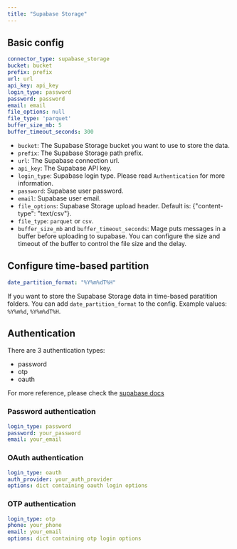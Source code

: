 ```yaml
---
title: "Supabase Storage"
---
```


## Basic config

```yaml
connector_type: supabase_storage
bucket: bucket
prefix: prefix
url: url
api_key: api_key
login_type: password
password: password
email: email
file_options: null
file_type: 'parquet'
buffer_size_mb: 5
buffer_timeout_seconds: 300
```

* `bucket`: The Supabase Storage bucket you want to use to store the data.
* `prefix`: The Supabase Storage path prefix.
* `url`: The Supabase connection url.
* `api_key`: The Supabase API key.
* `login_type`: Supabase login type. Please read `Authentication` for more information.
* `password`: Supabase user password.
* `email`: Supabase user email.
* `file_options`: Supabase Storage upload header. Default is: {"content-type": "text/csv"}.
* `file_type`: `parquet` or `csv`.
* `buffer_size_mb` and `buffer_timeout_seconds`: Mage puts messages in a buffer before uploading to supabase.
  You can configure the size and timeout of the buffer to control the file size and the delay.

## Configure time-based partition

```yaml
date_partition_format: "%Y%m%dT%H"

```

If you want to store the Supabase Storage data in time-based paratition folders. You can add `date_partition_format`
to the config. Example values: `%Y%m%d`, `%Y%m%dT%H`.


## Authentication
There are 3 authentication types:
 - password
 - otp
 - oauth

For more reference, please check the [supabase docs](https://supabase.com/docs/reference/python/auth-signinwithpassword)

### Password authentication
```yaml
login_type: password
password: your_password
email: your_email
```

### OAuth authentication
```yaml
login_type: oauth
auth_provider: your_auth_provider
options: dict containing oauth login options
```

### OTP authentication
```yaml
login_type: otp
phone: your_phone
email: your_email
options: dict containing otp login options
```
